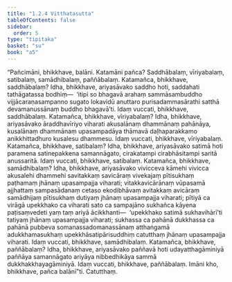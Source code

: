 ```yaml
---
title: "1.2.4 Vitthatasutta"
tableOfContents: false
sidebar:
  order: 5
type: "tipitaka"
basket: "su"
book: "a5"
---
```



<DynamicBreadcrumb />

<Division number="14" book="a5" bookNo="16" page="9">

<Paragraph number="52" book="a5">
“Pañcimāni, bhikkhave, balāni. Katamāni pañca? Saddhābalaṃ, vīriyabalaṃ, satibalaṃ, samādhibalaṃ, paññābalaṃ.
</Paragraph>

<Paragraph number="53" book="a5">
Katamañca, bhikkhave, saddhābalaṃ? Idha, bhikkhave, ariyasāvako saddho hoti, saddahati tathāgatassa bodhiṃ—  ‘itipi so bhagavā arahaṃ sammāsambuddho vijjācaraṇasampanno sugato lokavidū anuttaro purisadammasārathi satthā devamanussānaṃ buddho bhagavā’ti. Idaṃ vuccati, bhikkhave, saddhābalaṃ.
</Paragraph>

<Paragraph number="54" book="a5">
Katamañca, bhikkhave, vīriyabalaṃ? Idha, bhikkhave, ariyasāvako āraddhavīriyo viharati akusalānaṃ dhammānaṃ pahānāya, kusalānaṃ dhammānaṃ upasampadāya thāmavā daḷhaparakkamo anikkhittadhuro kusalesu dhammesu. Idaṃ vuccati, bhikkhave, vīriyabalaṃ.
</Paragraph>

<Paragraph number="55" book="a5">
Katamañca, bhikkhave, satibalaṃ? Idha, bhikkhave, ariyasāvako satimā hoti paramena satinepakkena samannāgato, cirakatampi cirabhāsitampi saritā anussaritā. Idaṃ vuccati, bhikkhave, satibalaṃ.
</Paragraph>

<Paragraph number="56" book="a5">
Katamañca, bhikkhave, samādhibalaṃ? Idha, bhikkhave, ariyasāvako vivicceva kāmehi vivicca akusalehi dhammehi savitakkaṃ savicāraṃ vivekajaṃ pītisukhaṃ paṭhamaṃ jhānaṃ upasampajja viharati; vitakkavicārānaṃ vūpasamā ajjhattaṃ sampasādanaṃ cetaso ekodibhāvaṃ avitakkaṃ avicāraṃ samādhijaṃ pītisukhaṃ dutiyaṃ jhānaṃ upasampajja viharati; pītiyā ca virāgā upekkhako ca viharati sato ca sampajāno sukhañca kāyena paṭisaṃvedeti yaṃ taṃ ariyā ācikkhanti—  ‘upekkhako satimā sukhavihārī’ti tatiyaṃ jhānaṃ upasampajja viharati; sukhassa ca pahānā dukkhassa ca pahānā pubbeva somanassadomanassānaṃ atthaṅgamā adukkhamasukhaṃ upekkhāsatipārisuddhiṃ catutthaṃ jhānaṃ upasampajja viharati. Idaṃ vuccati, bhikkhave, samādhibalaṃ.
</Paragraph>

<Paragraph number="57" book="a5">
Katamañca, bhikkhave, paññābalaṃ? Idha, bhikkhave, ariyasāvako paññavā hoti udayatthagāminiyā paññāya samannāgato ariyāya nibbedhikāya sammā dukkhakkhayagāminiyā. Idaṃ vuccati, bhikkhave, paññābalaṃ. Imāni kho, bhikkhave, pañca balānī”ti.

</Paragraph>
</Division>

<Paragraph number="58" type="center" book="a5">
Catutthaṃ.
</Paragraph>